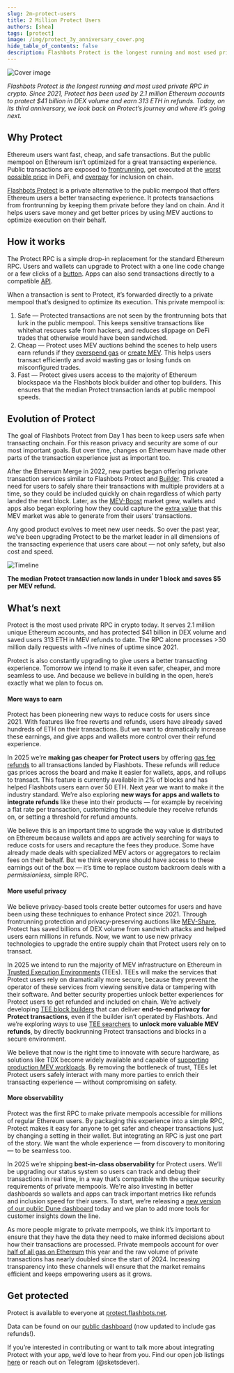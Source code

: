 ```yaml
---
slug: 2m-protect-users
title: 2 Million Protect Users
authors: [shea]
tags: [protect]
image: /img/protect_3y_anniversary_cover.png
hide_table_of_contents: false
description: Flashbots Protect is the longest running and most used private RPC in crypto. Since 2021, Protect has been used by 2.1 million Ethereum accounts to protect $41 billion in DEX volume and earn 313 ETH in refunds. Today, on its third anniversary, we look back on Protect’s journey and where it’s going next.
---
```


![Cover image](/img/2m_protect_users_cover.png)

*Flashbots Protect is the longest running and most used private RPC in crypto. Since 2021, Protect has been used by 2.1 million Ethereum accounts to protect $41 billion in DEX volume and earn 313 ETH in refunds. Today, on its third anniversary, we look back on Protect’s journey and where it’s going next.*

<!--truncate-->

## Why Protect

Ethereum users want fast, cheap, and safe transactions. But the public mempool on Ethereum isn’t optimized for a great transacting experience. Public transactions are exposed to [frontrunning](https://www.youtube.com/watch?v=UZ-NNd6yjFM), get executed at the [worst possible price](https://0x.org/post/measuring-the-impact-of-hidden-dex-costs) in DeFi, and [overpay](https://dune.com/queries/3588844/6044218) for inclusion on chain.

[Flashbots Protect](https://protect.flashbots.net/) is a private alternative to the public mempool that offers Ethereum users a better transacting experience. It protects transactions from frontrunning by keeping them private before they land on chain. And it helps users save money and get better prices by using MEV auctions to optimize execution on their behalf.

## How it works

The Protect RPC is a simple drop-in replacement for the standard Ethereum RPC. Users and wallets can upgrade to Protect with a one line code change or a few clicks of a [button](http://protect.flashbots.net). Apps can also send transactions directly to a compatible [API](https://docs.flashbots.net/flashbots-protect/additional-documentation/eth-sendPrivateTransaction).

When a transaction is sent to Protect, it’s forwarded directly to a private mempool that’s designed to optimize its execution. This private mempool is:

1. Safe — Protected transactions are not seen by the frontrunning bots that lurk in the public mempool. This keeps sensitive transactions like whitehat rescues safe from hackers, and reduces slippage on DeFi trades that otherwise would have been sandwiched.
2. Cheap — Protect uses MEV auctions behind the scenes to help users earn refunds if they [overspend gas](https://docs.flashbots.net/flashbots-protect/gas-fee-refunds) or [create MEV](https://docs.flashbots.net/flashbots-protect/mev-refunds). This helps users transact efficiently and avoid wasting gas or losing funds on misconfigured trades.
3. Fast — Protect gives users access to the majority of Ethereum blockspace via the Flashbots block builder and other top builders. This ensures that the median Protect transaction lands at public mempool speeds.

## Evolution of Protect

The goal of Flashbots Protect from Day 1 has been to keep users safe when transacting onchain. For this reason privacy and security are some of our most important goals. But over time, changes on Ethereum have made other parts of the transaction experience just as important too.

After the Ethereum Merge in 2022, new parties began offering private transaction services similar to Flashbots Protect and [Builder](https://docs.flashbots.net/flashbots-auction/quick-start). This created a need for users to safely share their transactions with multiple providers at a time, so they could be included quickly on chain regardless of which party landed the next block. Later, as the [MEV-Boost](https://docs.flashbots.net/flashbots-mev-boost/introduction) market grew, wallets and apps also began exploring how they could capture the [extra value](https://libmev.com/) that this MEV market was able to generate from their users’ transactions.

Any good product evolves to meet new user needs. So over the past year, we’ve been upgrading Protect to be the market leader in all dimensions of the transacting experience that users care about — not only safety, but also cost and speed.

![Timeline](/img/2m_protect_users_timeline.png)

**The median Protect transaction now lands in under 1 block and saves $5 per MEV refund.**

## What’s next

Protect is the most used private RPC in crypto today. It serves 2.1 million unique Ethereum accounts, and has protected $41 billion in DEX volume and saved users 313 ETH in MEV refunds to date. The RPC alone processes >30 million daily requests with ~five nines of uptime since 2021.

Protect is also constantly upgrading to give users a better transacting experience. Tomorrow we intend to make it even safer, cheaper, and more seamless to use. And because we believe in building in the open, here’s exactly what we plan to focus on.

#### **More ways to earn**

Protect has been pioneering new ways to reduce costs for users since 2021. With features like free reverts and refunds, users have already saved hundreds of ETH on their transactions. But we want to dramatically increase these earnings, and give apps and wallets more control over their refund experience.

In 2025 we’re **making gas cheaper for Protect users** by offering [gas fee refunds](https://docs.flashbots.net/flashbots-protect/gas-fee-refunds) to all transactions landed by Flashbots. These refunds will reduce gas prices across the board and make it easier for wallets, apps, and rollups to transact. This feature is currently available in 2% of blocks and has helped Flashbots users earn over 50 ETH. Next year we want to make it the industry standard. We’re also exploring **new ways for apps and wallets to integrate refunds** like these into their products — for example by receiving a flat rate per transaction, customizing the schedule they receive refunds on, or setting a threshold for refund amounts.

We believe this is an important time to upgrade the way value is distributed on Ethereum because wallets and apps are actively searching for ways to reduce costs for users and recapture the fees they produce. Some have already made deals with specialized MEV actors or aggregators to reclaim fees on their behalf. But we think everyone should have access to these earnings out of the box — it’s time to replace custom backroom deals with a *permissionless,* simple RPC.

#### **More useful privacy**

We believe privacy-based tools create better outcomes for users and have been using these techniques to enhance Protect since 2021. Through frontrunning protection and privacy-preserving auctions like [MEV-Share](https://docs.flashbots.net/flashbots-mev-share/introduction), Protect has saved billions of DEX volume from sandwich attacks and helped users earn millions in refunds. Now, we want to use new privacy technologies to upgrade the entire supply chain that Protect users rely on to transact.

In 2025 we intend to run the majority of MEV infrastructure on Ethereum in [Trusted Execution Environments](https://collective.flashbots.net/t/flashwares-i-tees-feat-intel-sgx/3405) (TEEs). TEEs will make the services that Protect users rely on dramatically more secure, because they prevent the operator of these services from viewing sensitive data or tampering with their software. And better security properties unlock better experiences for Protect users to get refunded and included on chain. We’re actively developing [TEE block builders](https://collective.flashbots.net/t/first-blocks-built-inside-tdx/3386) that can deliver **end-to-end privacy for Protect transactions**, even if the builder isn’t operated by Flashbots. And we’re exploring ways to use [TEE searchers](https://collective.flashbots.net/t/searching-in-tdx/3902) to **unlock more valuable MEV refunds**, by directly backrunning Protect transactions and blocks in a secure environment.

We believe that now is the right time to innovate with secure hardware, as solutions like TDX become widely available and capable of [supporting production MEV workloads](https://ethcc.io/archives/decentralized-block-building). By removing the bottleneck of trust, TEEs let Protect users safely interact with many more parties to enrich their transacting experience — without compromising on safety.

#### **More observability**

Protect was the first RPC to make private mempools accessible for millions of regular Ethereum users. By packaging this experience into a simple RPC, Protect makes it easy for anyone to get safer and cheaper transactions just by changing a setting in their wallet. But integrating an RPC is just one part of the story. We want the whole experience — from discovery to monitoring — to be seamless too.

In 2025 we’re shipping **best-in-class observability** for Protect users. We’ll be upgrading our status system so users can track and debug their transactions in real time, in a way that’s compatible with the unique security requirements of private mempools. We're also investing in better dashboards so wallets and apps can track important metrics like refunds and inclusion speed for their users. To start, we’re releasing a [new version of our public Dune dashboard](https://dune.com/flashbots/flashbots-protect) today and we plan to add more tools for customer insights down the line.

As more people migrate to private mempools, we think it’s important to ensure that they have the data they need to make informed decisions about how their transactions are processed. Private mempools account for over [half of all gas on Ethereum](https://www.blocknative.com/blog/ethereum-private-transactions-the-flippening) this year and the raw volume of private transactions has nearly doubled since the start of 2024. Increasing transparency into these channels will ensure that the market remains efficient and keeps empowering users as it grows.

## Get protected

Protect is available to everyone at [protect.flashbots.net](http://protect.flashbots.net).

Data can be found on our [public dashboard](https://dune.com/flashbots/flashbots-protect) (now updated to include gas refunds!).

If you’re interested in contributing or want to talk more about integrating Protect with your app, we’d love to hear from you. Find our open job listings [here](https://jobs.flashbots.net/) or reach out on Telegram (@sketsdever).
